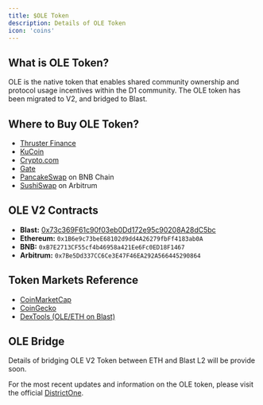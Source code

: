 ```yaml
---
title: $OLE Token
description: Details of OLE Token
icon: 'coins'
---
```


## What is OLE Token?
OLE is the native token that enables shared community ownership and protocol usage incentives within the D1 community. The OLE token has been migrated to V2, and bridged to Blast.

## Where to Buy OLE Token?
- [Thruster Finance](https://app.thruster.finance/?token1=0x73c369F61c90f03eb0Dd172e95c90208A28dC5bc&token2=0x4300000000000000000000000000000000000004)
- [KuCoin](https://www.kucoin.com/trade/OLE-USDT)
- [Crypto.com](https://crypto.com/price/openleverage)
- [Gate](https://www.gate.io/trade/OLE_USDT)
- [PancakeSwap](https://pancakeswap.finance/swap?outputCurrency=0xb7e2713cf55cf4b469b5a8421ae6fc0ed18f1467&chainId=56&inputCurrency=BNB) on BNB Chain
- [SushiSwap](https://www.sushi.com/swap?chainId=42161&token0=0xaf88d065e77c8cC2239327C5EDb3A432268e5831&token1=0x7Be5Dd337CC6cE3e474F64E2A92A566445290864) on Arbitrum

## OLE V2 Contracts
- **Blast:** [0x73c369F61c90f03eb0Dd172e95c90208A28dC5bc](https://blastscan.io/address/0x73c369f61c90f03eb0dd172e95c90208a28dc5bc)
- **Ethereum:** `0x1B6e9c73beE68102d9dd4A26279fbFf4183ab0A`
- **BNB:** `0xB7E2713CF55cf4b46958a421Ee6Fc0ED18F1467`
- **Arbitrum:** `0x7Be5Dd337CC6Ce3E47F46EA292A566445290864`

## Token Markets Reference
- [CoinMarketCap](https://coinmarketcap.com/currencies/openleverage/)
- [CoinGecko](https://www.coingecko.com/en/coins/openleverage)
- [DexTools (OLE/ETH on Blast)](https://www.dextools.io/app/en/blast/pair-explorer/0x254b286ae84432f4cdcf41851627a2dd4d8a9894?t=1709239116259)

## OLE Bridge
Details of bridging OLE V2 Token between ETH and Blast L2 will be provide soon.

For the most recent updates and information on the OLE token, please visit the official [DistrictOne](https://www.districtone.io/).
